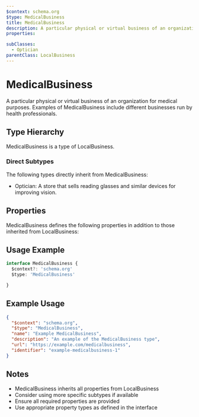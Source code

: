 ```yaml
---
$context: schema.org
$type: MedicalBusiness
title: MedicalBusiness
description: A particular physical or virtual business of an organization for medical purposes. Examples of MedicalBusiness include different businesses run by health professionals.
properties:

subClasses:
  - Optician
parentClass: LocalBusiness
---
```


# MedicalBusiness

A particular physical or virtual business of an organization for medical purposes. Examples of MedicalBusiness include different businesses run by health professionals.

## Type Hierarchy

MedicalBusiness is a type of LocalBusiness.

### Direct Subtypes

The following types directly inherit from MedicalBusiness:

- Optician: A store that sells reading glasses and similar devices for improving vision.

## Properties

MedicalBusiness defines the following properties in addition to those inherited from LocalBusiness:



## Usage Example

```typescript
interface MedicalBusiness {
  $context?: 'schema.org'
  $type: 'MedicalBusiness'

}
```

## Example Usage

```json
{
  "$context": "schema.org",
  "$type": "MedicalBusiness",
  "name": "Example MedicalBusiness",
  "description": "An example of the MedicalBusiness type",
  "url": "https://example.com/medicalbusiness",
  "identifier": "example-medicalbusiness-1"
}
```

## Notes

- MedicalBusiness inherits all properties from LocalBusiness
- Consider using more specific subtypes if available
- Ensure all required properties are provided
- Use appropriate property types as defined in the interface
